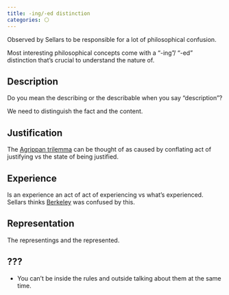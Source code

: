 ```yaml
---
title: -ing/-ed distinction
categories: ⚪
---
```


Observed by Sellars to be responsible for a lot of philosophical confusion.

Most interesting philosophical concepts come with a "-ing"/ "-ed"
distinction that's crucial to understand the nature of. 

## Description

Do you mean the describing or the describable when you say "description"?

We need to distinguish the fact and the content.


## Justification 

The [Agrippan trilemma](/docs/phil/problems/agrippan.qmd) can be thought of as 
caused by conflating act of justifying vs the state of being justified.
  
## Experience

Is an experience an act of act of experiencing vs what's experienced. 
Sellars thinks [Berkeley](/docs/phil/people/berkeley) was confused by this.

## Representation

The representings and the represented.

## ???
- You can't be inside the rules and outside talking about them at the same time.